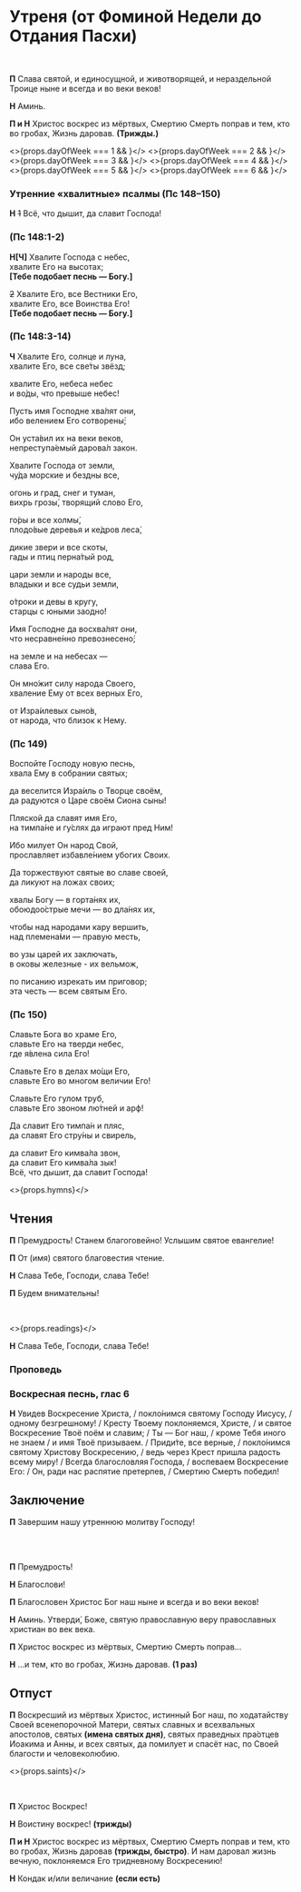 
<span id="nachalo" />

# Утреня (от Фоминой Недели до Отдания Пасхи)

<br/>

**П** Слава святой, и единосущной, и животворящей, и нераздельной Троице ныне и всегда и во веки веков!

**Н** Аминь.

**П и Н** Христос воскрес из
мёртвых, Смертию Смерть поправ и тем, кто во гробах, Жизнь даровав. **(Трижды.)**

<>{props.dayOfWeek === 1 && <MdxLoader src="Matins/Prayer1" lang={props.lang} />}</>
<>{props.dayOfWeek === 2 && <MdxLoader src="Matins/Prayer2" lang={props.lang} />}</>
<>{props.dayOfWeek === 3 && <MdxLoader src="Matins/Prayer3" lang={props.lang} />}</>
<>{props.dayOfWeek === 4 && <MdxLoader src="Matins/Prayer4" lang={props.lang} />}</>
<>{props.dayOfWeek === 5 && <MdxLoader src="Matins/Prayer7" lang={props.lang} />}</>
<>{props.dayOfWeek === 6 && <MdxLoader src="Matins/Prayer8" lang={props.lang} />}</>

<MdxLoader src="Matins/Prayer11" lang={props.lang} />
<span id="utrenniePsalmi" />

### Утренние «хвалитные» псалмы (Пс 148–150)

**Н** ~~1~~ Всё, что дышит, да славит Господа!

### (Пс 148:1-2)

**Н[Ч]** Хвалите Господа с небес,  
хвалите Его на высотах;  
**[**Тебе подобает песнь — Богу.**]**

~~2~~ Хвалите Его, все Вестники Его,  
хвалите Его, все Воинства Его!  
**[**Тебе подобает песнь — Богу.**]**

### (Пс 148:3-14)

**Ч** Хвалите Его, солнце и луна,  
хвалите Его, все све́ты звёзд;

хвалите Его, небеса небес  
и во́ды, что превыше небес!

Пусть имя Господне хва́лят они,  
ибо велением Его сотворены́;

Он уста́вил их на веки веков,  
непреступа́емый дарова́л закон.

Хвалите Господа от земли,  
чу́да морские и бездны все,

огонь и град, снег и туман,  
вихрь грозы́, творящий слово Его,

го́ры и все холмы́,  
плодо́вые деревья и ке́дров леса́,

дикие звери и все скоты,  
гады и птиц перна́тый род,

цари земли и народы все,  
владыки и все судьи земли,

о́троки и девы в кругу,  
старцы с юными заодно́!

Имя Господне да восхва́лят они,  
что несравне́нно превознесено́;

на земле и на небесах —  
слава Его.

Он мно́жит силу народа Своего,  
хваление Ему от всех верных Его,

от Изра́илевых сыно́в,  
от народа, что близок к Нему.

### (Пс 149)

Воспойте Господу новую песнь,  
хвала Ему в собрании святых;

да веселится Изра́иль о Творце своём,  
да радуются о Царе своём Сиона сыны!

Пляской да славят имя Его,  
на тимпа́не и гу́слях да играют пред Ним!

Ибо милует Он народ Свой,  
прославляет избавле́нием убогих Своих.

Да торжествуют святые во славе своей,  
да ликуют на ложах своих;

хвалы Богу — в горта́нях их,  
обоюдоо́стрые мечи — во дла́нях их,

чтобы над народами кару вершить,  
над племена́ми — правую месть, 

во узы царей их заключать,  
в оковы железные - их вельмож,

по писанию изрекать им приговор;  
эта честь — всем святым Его.

### (Пс 150)

Славьте Бога во храме Его,  
славьте Его на тверди небес,  
где я́влена сила Его!

Славьте Его в делах мо́щи Его,  
славьте Его во многом величии Его!

Славьте Его гулом труб,  
славьте Его звоном лю́тней и арф!

 Да славит Его тимпа́н и пляс,  
 да славят Его стру́ны и свирель,
 
 да славит Его кимва́ла звон,  
 да славит Его кимва́ла зык!  
 Всё, что дышит, да славит Господа!
 
<MdxLoader src="Matins/Slavoslovie" lang={props.lang} />

<>{props.hymns}</>


<span id="reading" />

## Чтения

**П** Премудрость! Станем благоговейно! Услышим святое евангелие!

**П** От (имя) святого благовестия чтение.

**Н** Слава Тебе, Господи, слава Тебе!

**П** Будем внимательны!

<br/>

<>{props.readings}</>

**Н** Слава Тебе, Господи, слава Тебе!

### Проповедь

### Воскресная песнь, глас 6

**Н** Увидев Воскресение Христа, / покло́нимся святому Господу Иисусу, / одному безгрешному! / Кресту Твоему поклоняемся, Христе, / и святое Воскресение Твоё поём и славим; / Ты — Бог наш, / кроме Тебя иного не знаем / и имя Твоё призываем. / Приди́те, все верные, / покло́нимся святому Христову Воскресению, / ведь через Крест пришла радость всему миру! / Всегда благословляя Господа, / воспеваем Воскресение Его: / Он, ради нас распятие претерпев, / Смертию Смерть победил!

<MdxLoader src="Matins/PrayerKatekhumens" lang={props.lang} />
<MdxLoader src="Shared/Sugubaja" lang={props.lang} />

## Заключение

**П** Завершим нашу утреннюю молитву Господу!

<MdxLoader src="Matins/Prayer12" lang={props.lang} />

<br/>

<MdxLoader src="Matins/PrayerGlavopriklonnaja" lang={props.lang} />
<span id="otpust" />

<br/>

**П** Премудрость!

**Н** Благослови!

**П** Благословен Христос Бог наш ныне и всегда и во веки веков!

**Н** Аминь. Утверди́, Боже, святую православную веру православных христиан во век века.

**П** Христос воскрес из мёртвых, Смертию Смерть поправ…

**Н** …и тем, кто во гробах, Жизнь даровав. **(1 раз)**

## Отпуст

**П** Воскресший из мёртвых Христос, истинный Бог наш, по ходатайству Своей всенепорочной Матери, святых славных и всехвальных апостолов, святых **(имена святых дня)**, святых праведных пра́отцев Иоакима и Анны, и всех святых, да помилует и спасёт нас, по Своей благости и человеколюбию.

<>{props.saints}</>

<br/>

**П** Христос Воскрес!

**Н** Воистину воскрес! **(трижды)**

**П и Н** Христос воскрес из мёртвых, Смертию Смерть поправ и тем, кто во гробах, Жизнь даровав **(трижды, быстро)**. И нам даровал жизнь вечную, поклоняемся Его тридневному Воскресению!

**Н** Кондак и/или величание **(если есть)**
